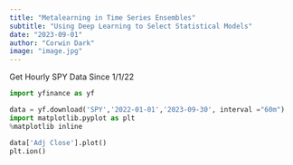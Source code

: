 ```yaml
---
title: "Metalearning in Time Series Ensembles"
subtitle: "Using Deep Learning to Select Statistical Models"
date: "2023-09-01"
author: "Corwin Dark"
image: "image.jpg"
---
```




Get Hourly SPY Data Since 1/1/22
```python
import yfinance as yf

data = yf.download('SPY','2022-01-01','2023-09-30', interval ="60m")
import matplotlib.pyplot as plt
%matplotlib inline

data['Adj Close'].plot()
plt.ion()

```







